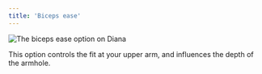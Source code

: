```yaml
---
title: 'Biceps ease'
---
```


![The biceps ease option on Diana](./bicepsease.svg)

This option controls the fit at your upper arm, and influences the depth of the
armhole.
